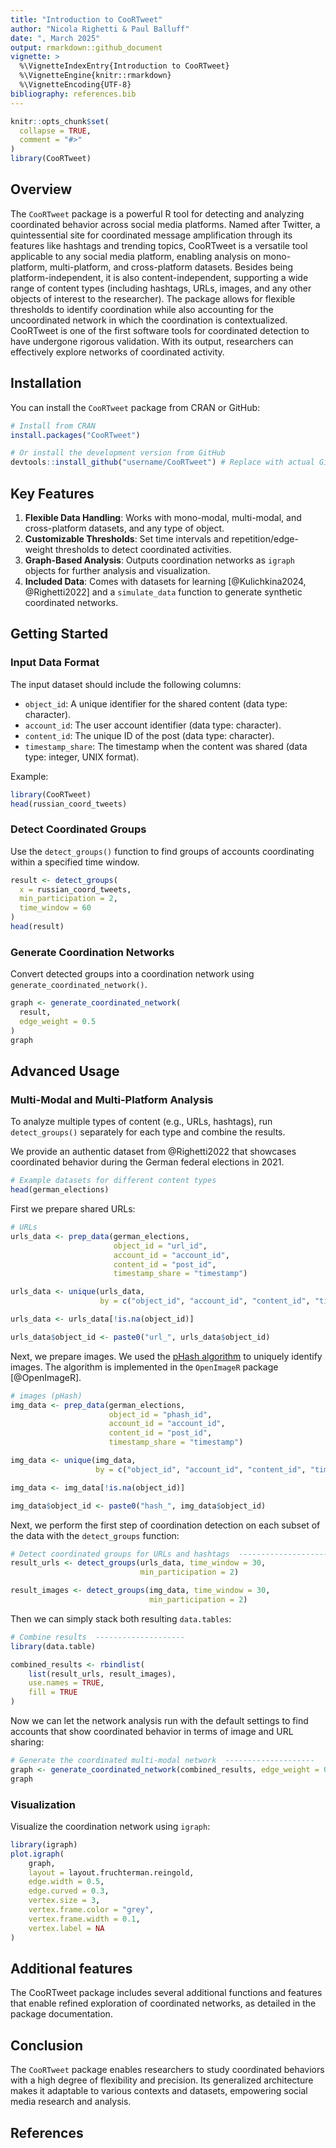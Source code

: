 ```yaml
---
title: "Introduction to CooRTweet"
author: "Nicola Righetti & Paul Balluff"
date: ", March 2025"
output: rmarkdown::github_document
vignette: >
  %\VignetteIndexEntry{Introduction to CooRTweet}
  %\VignetteEngine{knitr::rmarkdown}
  %\VignetteEncoding{UTF-8}
bibliography: references.bib
---
```


```r
knitr::opts_chunk$set(
  collapse = TRUE,
  comment = "#>"
)
library(CooRTweet)
```

## Overview

The `CooRTweet` package is a powerful R tool for detecting and analyzing coordinated behavior across social media platforms. Named after Twitter, a quintessential site for coordinated message amplification through its features like hashtags and trending topics, CooRTweet is a versatile tool applicable to any social media platform, enabling analysis on mono-platform, multi-platform, and cross-platform datasets. Besides being platform-independent, it is also content-independent, supporting a wide range of content types (including hashtags, URLs, images, and any other objects of interest to the researcher). The package allows for flexible thresholds to identify coordination while also accounting for the uncoordinated network in which the coordination is contextualized. CooRTweet is one of the first software tools for coordinated detection to have undergone rigorous validation. With its output, researchers can effectively explore networks of coordinated activity.

## Installation

You can install the `CooRTweet` package from CRAN or GitHub:

```r
# Install from CRAN
install.packages("CooRTweet")

# Or install the development version from GitHub
devtools::install_github("username/CooRTweet") # Replace with actual GitHub repository
```

## Key Features

1. **Flexible Data Handling**: Works with mono-modal, multi-modal, and cross-platform datasets, and any type of object.
2. **Customizable Thresholds**: Set time intervals and repetition/edge-weight thresholds to detect coordinated activities.
3. **Graph-Based Analysis**: Outputs coordination networks as `igraph` objects for further analysis and visualization.
4. **Included Data**: Comes with datasets for learning [@Kulichkina2024, @Righetti2022] and a `simulate_data` function to generate synthetic coordinated networks.

## Getting Started

### Input Data Format

The input dataset should include the following columns:

- `object_id`: A unique identifier for the shared content (data type: character).
- `account_id`: The user account identifier (data type: character).
- `content_id`: The unique ID of the post (data type: character).
- `timestamp_share`: The timestamp when the content was shared (data type: integer, UNIX format).

Example:

```r
library(CooRTweet)
head(russian_coord_tweets)
```

### Detect Coordinated Groups

Use the `detect_groups()` function to find groups of accounts coordinating within a specified time window.

```r
result <- detect_groups(
  x = russian_coord_tweets,
  min_participation = 2,
  time_window = 60
)
head(result)
```

### Generate Coordination Networks

Convert detected groups into a coordination network using `generate_coordinated_network()`.

```r
graph <- generate_coordinated_network(
  result,
  edge_weight = 0.5
)
graph
```

## Advanced Usage

### Multi-Modal and Multi-Platform Analysis

To analyze multiple types of content (e.g., URLs, hashtags), run `detect_groups()` separately for each type and combine the results.

We provide an authentic dataset from @Righetti2022 that showcases coordinated behavior during the German federal elections in 2021.

```r
# Example datasets for different content types
head(german_elections)
```

First we prepare shared URLs:
```r
# URLs
urls_data <- prep_data(german_elections,
                       object_id = "url_id",
                       account_id = "account_id",
                       content_id = "post_id",
                       timestamp_share = "timestamp")

urls_data <- unique(urls_data,
                    by = c("object_id", "account_id", "content_id", "timestamp_share"))

urls_data <- urls_data[!is.na(object_id)]

urls_data$object_id <- paste0("url_", urls_data$object_id)
```

Next, we prepare images. We used the [pHash algorithm](https://en.wikipedia.org/wiki/Perceptual_hashing) to uniquely identify images. The algorithm is implemented in the `OpenImageR` package [@OpenImageR].

```r
# images (pHash)
img_data <- prep_data(german_elections,
                      object_id = "phash_id",
                      account_id = "account_id",
                      content_id = "post_id",
                      timestamp_share = "timestamp")

img_data <- unique(img_data,
                   by = c("object_id", "account_id", "content_id", "timestamp_share"))

img_data <- img_data[!is.na(object_id)]

img_data$object_id <- paste0("hash_", img_data$object_id)
```

Next, we perform the first step of coordination detection on each subset of the data with the `detect_groups` function:

```r
# Detect coordinated groups for URLs and hashtags  --------------------
result_urls <- detect_groups(urls_data, time_window = 30,
                             min_participation = 2)

result_images <- detect_groups(img_data, time_window = 30,
                               min_participation = 2)

```

Then we can simply stack both resulting `data.tables`:

```r
# Combine results  --------------------
library(data.table)

combined_results <- rbindlist( 
    list(result_urls, result_images),
    use.names = TRUE,
    fill = TRUE
)
```

Now we can let the network analysis run with the default settings to find accounts that show coordinated behavior in terms of image and URL sharing:

```r
# Generate the coordinated multi-modal network  --------------------
graph <- generate_coordinated_network(combined_results, edge_weight = 0.5)
graph
```

### Visualization

Visualize the coordination network using `igraph`:

```r
library(igraph)
plot.igraph(
    graph,
    layout = layout.fruchterman.reingold,
    edge.width = 0.5,
    edge.curved = 0.3,
    vertex.size = 3,
    vertex.frame.color = "grey",
    vertex.frame.width = 0.1,
    vertex.label = NA
)
```

## Additional features

The CooRTweet package includes several additional functions and features that enable refined exploration of coordinated networks, as detailed in the package documentation.

## Conclusion

The `CooRTweet` package enables researchers to study coordinated behaviors with a high degree of flexibility and precision. Its generalized architecture makes it adaptable to various contexts and datasets, empowering social media research and analysis.

## References